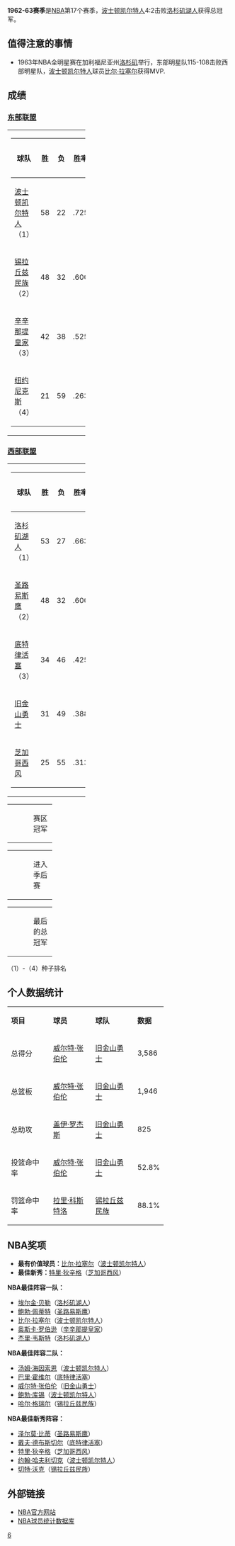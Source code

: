 {{refimprove|time=2016-04-21T04:12:01+00:00}}
{{noteTA|G1=NBA}}
'''1962-63赛季'''是[[NBA|NBA]]第17个赛季，[[波士顿凯尔特人|波士顿凯尔特人]]4:2击败[[洛杉矶湖人|洛杉矶湖人]]获得总冠军。

== 值得注意的事情 ==
*1963年NBA全明星赛在加利福尼亚州[[洛杉矶|洛杉矶]]举行，东部明星队115-108击败西部明星队，[[波士顿凯尔特人|波士顿凯尔特人]]球员[[比尔·拉塞尔|比尔·拉塞尔]]获得MVP.

== 成绩 ==

=== [[東部聯盟_(NBA)|东部联盟]] ===

{|width=70%
|-
|width=50%|
{|class=wikitable 
|-
!width=55%|球队
!width=8%|胜
!width=8%|负
!width=15%|胜率
!width=14%|落后
|-style="background:#FFFFF0"
|bgcolor=#FFFF99|[[波士顿凯尔特人|波士顿凯尔特人]]（1）||58||22||.725||align=center|-
|-style="background:#f0f8ff"
|[[锡拉丘兹民族|锡拉丘兹民族]]（2）||48||32||.600||align=center|10
|-
|[[辛辛那提皇家|辛辛那提皇家]]（3）||42||38||.525||align=center|6
|-
|[[纽约尼克斯|纽约尼克斯]]（4）||21||59||.263||align=center|37
|}
|}

=== [[西部聯盟_(NBA)|西部联盟]] ===

{|width=70%
|-
|width=50%|
{|class=wikitable 
|-
!width=55%|球队
!width=8%|胜
!width=8%|负
!width=15%|胜率
!width=14%|落后
|-style="background:#fffff0"
|[[洛杉矶湖人|洛杉矶湖人]]（1）||53||27||.663||align=center|-
|-style="background:#f0f8ff"
|[[圣路易斯鹰|圣路易斯鹰]]（2）||48||32||.600||align=center|5
|-
|[[底特律活塞|底特律活塞]]（3）||34||46||.425||align=center|19
|-
|[[旧金山勇士|旧金山勇士]]||31||49||.388||align=center|22
|-
|[[华盛顿奇才|芝加哥西风]]||25||55||.313||align=center|28
|}
|}

{|border=0 width=20%
|-
|width=50% bgcolor=#fffff0|
|width=50%|赛区冠军
|}
{|border=0 width=20%
|-
|width=50% bgcolor=#f0f8ff|
|width=50%|进入季后赛
|}
{|border=0 width=20%
|-
|width=50% bgcolor=#FFFF99|
|width=50%|最后的总冠军
|}
（1）-（4）种子排名

== 个人数据统计 ==

{|class=wikitable width=70%
|-align=center
|width=30%|'''项目'''||width=30%|'''球员'''||width=30%|'''球队'''||width=10%|'''数据'''
|-align=center style="background:#f0f8ff"
|总得分||[[威尔特·张伯伦|威尔特·张伯伦]]||[[旧金山勇士|旧金山勇士]]||3,586
|-align=center
|总篮板||[[威尔特·张伯伦|威尔特·张伯伦]]||[[旧金山勇士|旧金山勇士]]||1,946
|-align=center style="background:#f0f8ff"
|总助攻||[[盖伊·罗杰斯|盖伊·罗杰斯]]||[[旧金山勇士|旧金山勇士]]||825
|-align=center
|投篮命中率||[[威尔特·张伯伦|威尔特·张伯伦]]||[[旧金山勇士|旧金山勇士]]||52.8%
|-align=center style="background:#f0f8ff"
|罚篮命中率||[[拉里·科斯特洛|拉里·科斯特洛]]||[[锡拉丘兹民族|锡拉丘兹民族]]||88.1%
|}

== NBA奖项 ==

*'''最有价值球员：'''[[比尔·拉塞尔|比尔·拉塞尔]]（[[波士顿凯尔特人|波士顿凯尔特人]]）
*'''最佳新秀：'''[[特里·狄辛格|特里·狄辛格]]（[[华盛顿奇才|芝加哥西风]]）

'''NBA最佳阵容一队：'''
*[[埃尔金·贝勒|埃尔金·贝勒]]（[[洛杉矶湖人|洛杉矶湖人]]）
*[[鲍勃·佩蒂特|鲍勃·佩蒂特]]（[[圣路易斯鹰|圣路易斯鹰]]）
*[[比尔·拉塞尔|比尔·拉塞尔]]（[[波士顿凯尔特人|波士顿凯尔特人]]）
*[[奥斯卡·罗伯逊|奥斯卡·罗伯逊]]（[[辛辛那提皇家|辛辛那提皇家]]）
*[[杰里·韦斯特|杰里·韦斯特]]（[[洛杉矶湖人|洛杉矶湖人]]）

'''NBA最佳阵容二队：'''
*[[汤姆·海因索恩|汤姆·海因索恩]]（[[波士顿凯尔特人|波士顿凯尔特人]]）
*[[巴里·霍维尔|巴里·霍维尔]]（[[底特律活塞|底特律活塞]]）
*[[威尔特·张伯伦|威尔特·张伯伦]]（[[旧金山勇士|旧金山勇士]]）
*[[鲍勃·库锡|鲍勃·库锡]]（[[波士顿凯尔特人|波士顿凯尔特人]]）
*[[哈尔·格瑞尔|哈尔·格瑞尔]]（[[锡拉丘兹民族|锡拉丘兹民族]]）

'''NBA最佳新秀阵容：'''
*[[泽尔莫·比蒂|泽尔莫·比蒂]]（[[圣路易斯鹰|圣路易斯鹰]]）
*[[戴夫·德布斯切尔|戴夫·德布斯切尔]]（[[底特律活塞|底特律活塞]]）
*[[特里·狄辛格|特里·狄辛格]]（[[芝加哥西风|芝加哥西风]]）
*[[约翰·哈夫利切克|约翰·哈夫利切克]]（[[波士顿凯尔特人|波士顿凯尔特人]]）
*[[切特·沃克|切特·沃克]]（[[锡拉丘兹民族|锡拉丘兹民族]]）

== 外部链接 ==

*[http://www.nba.com NBA官方网站]{{Wayback|url=http://www.nba.com/ |date=20100128104238 }}
*[https://web.archive.org/web/20150205103359/http://www.btgraphix.com/nba/ NBA球员统计数据库]

{{start box}}
{{succession box |[[1961-62_NBA赛季|1961-62 NBA赛季]] |[[1963-64_NBA赛季|1963-64 NBA赛季]] |[[NBA赛季列表|NBA赛季]] |'''1962-63'''| 
}}
{{end box}}
{{NBA season|1963}}
{{NBA}}

[[Category:NBA赛季|6]]